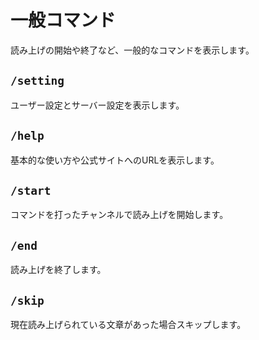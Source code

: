 # 一般コマンド

読み上げの開始や終了など、一般的なコマンドを表示します。

## `/setting`

ユーザー設定とサーバー設定を表示します。

## `/help`

基本的な使い方や公式サイトへのURLを表示します。

## `/start`

コマンドを打ったチャンネルで読み上げを開始します。

## `/end`

読み上げを終了します。

## `/skip`

現在読み上げられている文章があった場合スキップします。